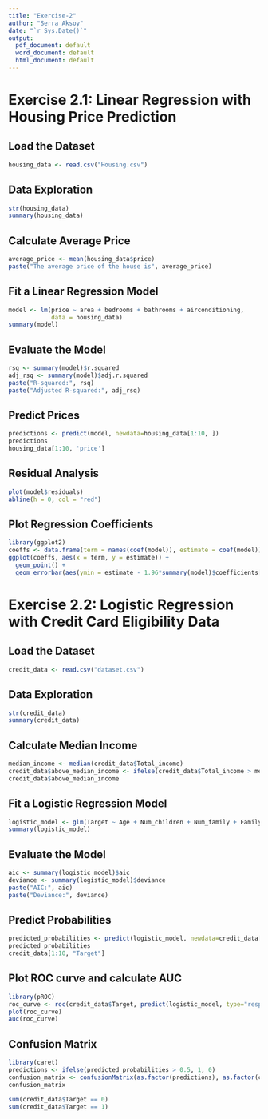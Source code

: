 ```yaml
---
title: "Exercise-2"
author: "Serra Aksoy"
date: "`r Sys.Date()`"
output:
  pdf_document: default
  word_document: default
  html_document: default
---
```


# Exercise 2.1: Linear Regression with Housing Price Prediction

## Load the Dataset
```r
housing_data <- read.csv("Housing.csv")
```

## Data Exploration
```r
str(housing_data)
summary(housing_data)
```

## Calculate Average Price
```r
average_price <- mean(housing_data$price)
paste("The average price of the house is", average_price)
```

## Fit a Linear Regression Model
```r
model <- lm(price ~ area + bedrooms + bathrooms + airconditioning,
            data = housing_data)
summary(model)
```

## Evaluate the Model
```r
rsq <- summary(model)$r.squared
adj_rsq <- summary(model)$adj.r.squared
paste("R-squared:", rsq)
paste("Adjusted R-squared:", adj_rsq)
```

## Predict Prices
```r
predictions <- predict(model, newdata=housing_data[1:10, ])
predictions
housing_data[1:10, 'price']
```

## Residual Analysis
```r
plot(model$residuals)
abline(h = 0, col = "red")
```

## Plot Regression Coefficients
```r
library(ggplot2)
coeffs <- data.frame(term = names(coef(model)), estimate = coef(model))
ggplot(coeffs, aes(x = term, y = estimate)) + 
  geom_point() + 
  geom_errorbar(aes(ymin = estimate - 1.96*summary(model)$coefficients[,2], ymax = estimate + 1.96*summary(model)$coefficients[,2]))
```

# Exercise 2.2: Logistic Regression with Credit Card Eligibility Data

## Load the Dataset
```r
credit_data <- read.csv("dataset.csv")
```

## Data Exploration
```r
str(credit_data)
summary(credit_data)
```

## Calculate Median Income
```r
median_income <- median(credit_data$Total_income)
credit_data$above_median_income <- ifelse(credit_data$Total_income > median_income, 1, 0)
credit_data$above_median_income
```

## Fit a Logistic Regression Model
```r
logistic_model <- glm(Target ~ Age + Num_children + Num_family + Family_status, data = credit_data, family="binomial")
summary(logistic_model)
```

## Evaluate the Model
```r
aic <- summary(logistic_model)$aic
deviance <- summary(logistic_model)$deviance
paste("AIC:", aic)
paste("Deviance:", deviance)
```

## Predict Probabilities
```r
predicted_probabilities <- predict(logistic_model, newdata=credit_data[1:10, ], type="response")
predicted_probabilities
credit_data[1:10, "Target"]
```

## Plot ROC curve and calculate AUC
```r
library(pROC)
roc_curve <- roc(credit_data$Target, predict(logistic_model, type="response"))
plot(roc_curve)
auc(roc_curve)
```

## Confusion Matrix
```r
library(caret)
predictions <- ifelse(predicted_probabilities > 0.5, 1, 0)
confusion_matrix <- confusionMatrix(as.factor(predictions), as.factor(credit_data$Target[1:10]))
confusion_matrix

sum(credit_data$Target == 0)
sum(credit_data$Target == 1)
```